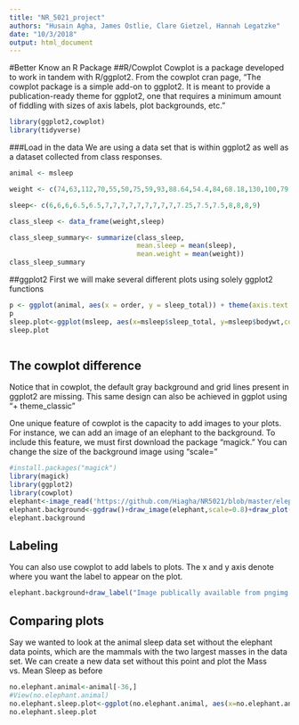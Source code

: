 ```yaml
---
title: "NR_5021_project"
authors: "Husain Agha, James Ostlie, Clare Gietzel, Hannah Legatzke"
date: "10/3/2018"
output: html_document
---
```


#Better Know an R Package
##R/Cowplot
Cowplot is a package developed to work in tandem with R/ggplot2. From the cowplot cran page, "The cowplot package is a simple add-on to ggplot2. It is meant to provide a publication-ready theme for ggplot2, one that requires a minimum amount of fiddling with sizes of axis labels, plot backgrounds, etc."


```r
library(ggplot2,cowplot)
library(tidyverse)
```

###Load in the data
We are using a data set that is within ggplot2 as well as a dataset collected from class responses.

```r
animal <- msleep

weight <- c(74,63,112,70,55,50,75,59,93,88.64,54.4,84,68.18,130,100,79.54,77,52,79.5,68.2,57.72)

sleep<- c(6,6,6,6.5,6.5,7,7,7,7,7,7,7,7,7,7.25,7.5,7.5,8,8,8,9)

class_sleep <- data_frame(weight,sleep)

class_sleep_summary<- summarize(class_sleep,
                                mean.sleep = mean(sleep),
                                mean.weight = mean(weight))
class_sleep_summary
```

##ggplot2
First we will make several different plots using solely ggplot2 functions

```r

p <- ggplot(animal, aes(x = order, y = sleep_total)) + theme(axis.text.x = element_text(face = "italic", angle = 90, vjust = 0.5)) + geom_point() + aes(colour = log(bodywt))
p 
sleep.plot<-ggplot(msleep, aes(x=msleep$sleep_total, y=msleep$bodywt,colour=order))+geom_point()+labs(x="Mean sleep (hours)", y= "Mean body weight (kg)")
sleep.plot



```
## The cowplot difference
Notice that in cowplot, the default gray background and grid lines present in ggplot2 are missing. This same design can also be achieved in ggplot using "+ theme_classic"

One unique feature of cowplot is the capacity to add images to your plots. For instance, we can add an image of an elephant to the background. To include this feature, we must first download the package "magick." You can change the size of the background image using "scale="
```r
#install.packages("magick")
library(magick)
library(ggplot2)
library(cowplot)
elephant<-image_read('https://github.com/Hiagha/NR5021/blob/master/elephant.png?raw=true')
elephant.background<-ggdraw()+draw_image(elephant,scale=0.8)+draw_plot(sleep.plot)
elephant.background
```
## Labeling
You can also use cowplot to add labels to plots. The x and y axis denote where you want the label to appear on the plot.
```r
elephant.background+draw_label("Image publically available from pngimg.com", x=0.5, y=0.9, size=12, fontface = "italic")
```

## Comparing plots
Say we wanted to look at the animal sleep data set without the elephant data points, which are the mammals with the two largest masses in the data set. We can create a new data set without this point and plot the Mass vs. Mean Sleep as before

```r
no.elephant.animal<-animal[-36,]
#View(no.elephant.animal)
no.elephant.sleep.plot<-ggplot(no.elephant.animal, aes(x=no.elephant.animal$sleep_total, y=no.elephant.animal$bodywt,colour=order))+geom_point()+labs(x="Mean sleep (hours)", y= "Mean body weight (kg)")
no.elephant.sleep.plot
```


